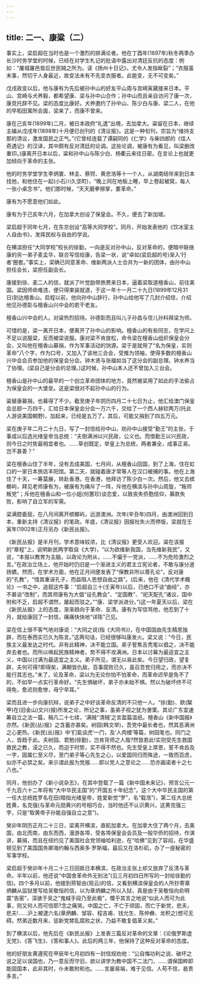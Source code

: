 ```yaml
---
---
---
```

title: 二一、康粱（二）
---



事实上，梁启超在当时也是一个激烈的排满论者。他在丁酉年(1897年)秋冬两季办长沙时务学堂的时候，已经在对学生札记的批语中露出对清廷反抗的态度：例如：“屠城屠邑皆后世民贼之所为。读《扬州十日记》，尤令人发指眦裂”；“衣服虽末事，然切于人身最近，故变法未有不先变衣服者。此能变，无不可变矣。”

戊戌政变以后，他与康有为先后被孙中山的好友平山周与宫崎寅藏接来日本。平山、宫崎与犬养毅，都希望康、梁与孙中山合作；孙中山而且亲自访问了康一次，康竞托辞不见。梁的态度比康好。犬养邀约了孙中山、陈少白与康、梁二人，在他的早稻田寓所会面，梁来了，而康不曾来。

康在己亥年(1899年)二月，被日本政府“礼遣”出境，去加拿大。粱留在日本，继续主编从戊戌年(1898年)十月便已创刊的《清议报》。这是一种旬刊，宗旨为“维持支那的清议，激发国民之正气。”(它曾经连载了谭嗣同的《仁学》与柴四郎的《佳人奇遇记》的汉译，其中颇有反对清廷的论调。这些论调，被康有为看见，叫梁删改重印。)康离开日本以后，粱和孙中山与陈少白、杨衢云来往日密。在言论上也就更加倾向于革命的主张。

他的时务学堂学生李炳寰、林圭、蔡锷、黄忠浩等十一个人，从湖南结伴来到日本找他，和他住在一起(小石川久坚町)，“晚上同在地板上睡，早上卷起被窝，每人一张小桌念书”。他们那时候，“天天磨拳擦掌，要革命。”

康有为不愿意他们如此。

康有为于己亥年六月，在加拿大创设了保皇会。不久，便去了新加坡。

梁启超于同年七月，在东京创设“高等大同学校”。同月，开始发表他的《饮冰室主人自由书》，发挥民权与自由的学说。

在横滨担任“大同学校”校长的徐勤，一向是反对孙中山，反对革命的，便暗中联络康的另一弟子麦孟华，联合写信给康，告梁一状，说“卓如(梁启超的号)渐入‘行者’圈套。”事实上，梁确已同意革命、维新两派人士合并为一新的团体，由孙中山担任会长，梁担任副会长。

康接到徐、麦二人的信，就派了叶觉励带旅费来日本，逼着梁取道檀香山，前往美国。梁因师命难违，便只得束装就道，于这一年十一月二十九日(1899年12月31日)到达檀香山。启程以前，他向孙中山辞行，孙中山给他写了几封介绍信，介绍他见孙德彰与檀香山兴中会的若干老友。

檀香山兴中会的人。对粱热烈招待。孙德彰而且叫儿子孙昌与侄儿孙科拜梁为师。

可惜的是，梁一离开日本，便离开了孙中山的影响。檀香山的有些同志，在学问上不足以说服梁，反而被梁说服。康对梁不肯放松，命令梁在檀香山组织保皇会分会，又叫他在檀香山募捐，作为军事活动的饷源。梁于是就用了“名为保皇，实则革命”八个字，作为口号，又加入了该地三合会，受推为领袖，使得多数的檀香山兴中会会员参加他的保皇会分会。钟木贤与张福如当了这分会的副总理。钟水养当了协理。(梁自己是分会的总理。)这时候，孙中山本人还不曾加入三台会。

檀香山是孙中山的最早的一个创立革命团体的地方，竟然被梁用了如此的手法偷占为保皇会的一大堡垒。这是梁很对不起孙中山的行为。

粱替康募捐，也募得了不少。截至庚子年阴历四月二十七日为止，他汇给澳门保皇会总部一万四千，汇给日本保皇会分会一万六千，交给了一个西人赫钦两万(托此人游说美国朝野)，加起来，已经是五万了。其后，可能又捐到了四五万元。

梁在庚子年二月二十九日，写了一封信给孙中山，劝孙中山接受“勤王”的主张，于事成以后选光绪皇帝当总统：“夫倒满洲以兴民政，公义也。而借勤王以兴民政，则今日之时势最相宜者也。……草创既定，举皇上为总统，两者兼全，成事正易。岂不甚善？”

梁在檀香山住了半年，没有去成美国，七月间，从檀香山回国，到了上海，住在虹口的一家日本旅店丰阳馆。第二天，就碰着唐才常等人在汉口被捕的事。他在上海住了十天，一筹莫展，转赴香港。在香港，他拜访了陈少白一次。然后，他又去槟榔屿，拜见老师康有为，被康有为痛斥了一阵，斥他在横滨与孙中山周旋，“叛师叛党”；斥他在檀香山和一位小姐(何蕙珍)谈恋爱，以致丧失侨胞信仰，募款失败，影响了自立军的军需。

梁满腔委屈，在八月间离开槟榔屿，远游澳洲。次年(辛丑年)四月，由澳洲回到日本，重新主持《清议报》的笔政。年底，《清议报》因报社失火而停版，梁就在壬寅年(1902年)正月另办《新民丛报》。

《新民丛报》是半月刊，学术意味较浓，比《清议报》更受人欢迎。粱在该报的“章程”上，说明新民两字取自《大学)，“以为欲维新我国，当先维新我民”，又说，“本报以教育为主脑，以政论为附从，……不偏于一党派，……不为危险激烈之言。”在政治立场上，他开始时仍旧是一个渐进主义的君主立宪论者，不敢与康分道扬镳。然而，在学术方面，他在正月间便发表了“保教非所以尊孔论”，反对康的“孔教”，“惜其重诬孔子，而益阻人思想自由之路”。(后来，他在《清代学术概论》一书之中，追叙这件事：“启超自三十(壬寅年)以后，已绝口不谈“曲经”，亦不甚谈“改制”，而其师康有为大倡“设孔教会”、“定国教”、“祀天配孔”诸议，国中附和不乏，启超不谓然，屡起而驳之。”“康、梁学派进分。”)这一年夏天以后，梁在《新民丛报》上的态度，渐渐趋向于革命、反清。康有为写信骂他，他忍到了十月，就给康回了一封信，痛痛快快地“详陈”己见。

梁在信上很不客气地对康说：“大同之说(指《大同书》)，在中国固由先生精思独辟，而在泰西实已久为陈言。”这两句话，已经很够叫康发火。梁又说：“今日，民族主义最发达之时代。非有此精神，决不能立国。弟子誓焦舌秃笔以倡之，决不能弃去者也。而所以唤起民族精神者，势不得不攻满洲。日本以讨幕为最适宜之主义，中国以讨满为最适宜之主义。弟子所见，谓无以易此矣。今日望归政，望复辟，夫何可得?即得矣，满朝皆仇敌，百事腐败已久，虽召吾党归用之，而亦决不能行其志也。”末了，论及革命，梁以为无论你怕不怕革命，而革命迟早是免不了的，不如早一点实行革命好。“先生惧破坏，弟子亦未始不惧。然以为破坏终不可得免，愈迟则愈惨，毋宁早耳。”

梁而且进一步向康抗辩，说弟子之中好谈革命反清的不只他一人。“徐(勤)、欧(榘甲)在(旧金山)文兴(报)所发之论，所记之事，虽弟子视之犹为詟栗。其论广东宜速筹自立之法一篇，稿凡二十七续，‘满贼’‘清贼’之言盈篇滥纸。檀香山《新中国报》亦然。《新民(丛)报》之含蓄亦甚矣。树园(韩文举)，吾党中最长者也，然其恶满洲之心更热。《新民(丛)报》中‘扪虱谈虎’一门，及‘人肉楼’等篇，树园笔也。同门之人，皆趋于此。夫树园、君勉(徐勤)，岂肯背师之人哉?然皆若此!实则受先生救国救民之教，浸之已久，而迫于时势，实不得不然也。先生受皇上厚恩，誓不肯齿及一字，固属仁至义尽，至门弟子等心先生之心，以爱国同归而殊途，一致而百虑，似亦不必禁之矣。来示谓此报为党报……即以党人之意论之……恐亦画诺者十之七八也。”

同月，他创办了《新小说杂志》，在其中登载了一篇《新中国未来记》，预言公元一千九百六十二年将有“大中华民主国”的“开国五十年纪念”。这个大中华民主国的第一任大总统姓罗名在田(暗指光绪皇帝，姓爱新觉“罗”，名“载湉”)，第二任大总统姓黄，名克强(与革命元勋黄兴的号相巧合，当时他还不认识黄兴，这黄克强三字，只是“取黄帝子孙能自强自立之意”)。

癸卯年阴历正月二十三日，梁离开横滨，直航加拿大。在加拿大住了两个月，去美国，由北而南，由东而西，漫游各埠，受各埠保皇会会员及一般华侨的招待，作演讲，募捐，而且在纽约见了美国社会党领袖哈利逊，在“哈佛”见到了容闳，在华盛顿见到了美国国务卿海约翰与西奥多·罗斯福，最后又在洛杉矶，办了一座秘密的军事学校。

梁启超于癸卯年十月二十三日回抵日本横滨，在政治主张上却又放弃了反清与革命。半年以前，他还说“中国舍革命外无别法”(见三月初四日所写的一封给徐勤的信)。四个多月以前，他接到蒋智由(观云)的信，又看到横滨保皇会的人所抄寄章炳麟从监狱里写给吴敬恒的信，以为章炳麟之所以入狱，真是由于吴敬恒向俞明震“告密”，深骇于吴之“鬼蜮手段乃至此极”，慨乎其言之地说“似此人而可为此事，则又何人而可信耶?念之痛哭。中国之亡，不亡于顽固，而亡于新党，悲夫，悲夫!……沪上被逮六名(章炳麟、邹容、程吉甫、钱允生、陈仲彝、龙积之)想可无碍。然弟近数月来，惩新党棼乱腐败之状，乃益不敢复倡革义矣。”

到了横滨以后，他先后在《新民丛报》上发表三篇反对革命的文章：《论俄罗斯虚无党》、《答飞生》、《答和事人》。此后的两三年，他保持了这种反对革命的态度。

他的好朋友黄遵宪在甲辰年七月初四有一封信规劝他：“公自悔功利之说、破坏之说之足以误国也，乃一意反而守旧，欲以讲学为教中国不二法门，……谓保国粹即能固国本，此非其时，仆未敢附和也。……言屡易端，难于见信。人苟不信，曷贵多言。”